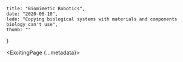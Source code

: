     title: "Biomimetic Robotics",
    date: "2020-06-10",
    lede: "Copying biological systems with materials and components biology can't use",
    thumb: ""
}



<ExcitingPage {...metadata}>
</ExcitingPage>
